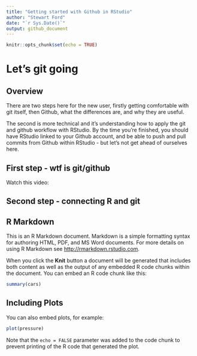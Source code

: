 ```yaml
---
title: "Getting started with Github in RStudio"
author: "Stewart Ford"
date: "`r Sys.Date()`"
output: github_document
---
```


```r
knitr::opts_chunk$set(echo = TRUE)
```
# Let's git going
## Overview

There are two steps here for the new user, firstly getting comfortable with git itself, then Github, what the differences are, and why they are useful. 

The second is more technical and it's understanding how to apply the git and github workflow with RStudio. By the time you're finished, you should have RStudio linked to your Github account, and be able to push and pull commits from Github within RStudio - but let's not get ahead of ourselves here. 

## First step - wtf is git/github

Watch this video: 

## Second step - connecting R and git 
## R Markdown

This is an R Markdown document. Markdown is a simple formatting syntax for authoring HTML, PDF, and MS Word documents. For more details on using R Markdown see <http://rmarkdown.rstudio.com>.

When you click the **Knit** button a document will be generated that includes both content as well as the output of any embedded R code chunks within the document. You can embed an R code chunk like this:

```r
summary(cars)
```

## Including Plots

You can also embed plots, for example:

```r
plot(pressure)
```

Note that the `echo = FALSE` parameter was added to the code chunk to prevent printing of the R code that generated the plot.
